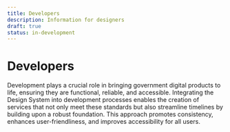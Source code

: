 ```yaml
---
title: Developers
description: Information for designers
draft: true
status: in-development
---
```


# Developers

Development plays a crucial role in bringing government digital products to life, ensuring they are functional, reliable, and accessible. Integrating the Design System into development processes enables the creation of services that not only meet these standards but also streamline timelines by building upon a robust foundation. This approach promotes consistency, enhances user-friendliness, and improves accessibility for all users.
